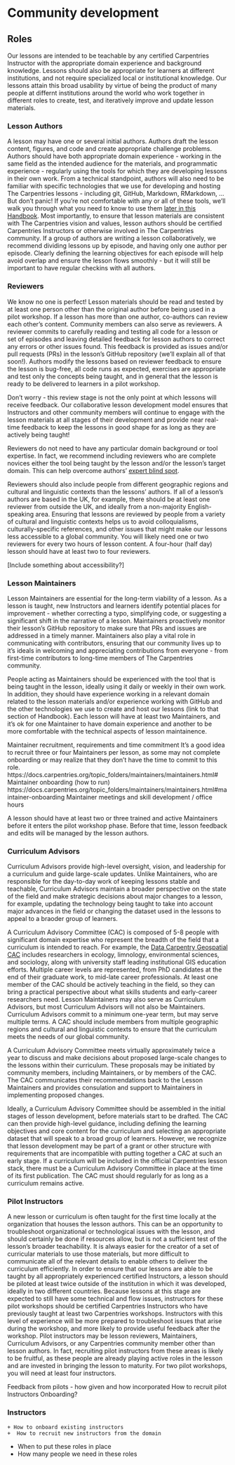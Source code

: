 # Community development

## Roles

Our lessons are intended to be teachable by any certified
Carpentries Instructor with the appropriate domain experience
and background knowledge. Lessons should also be appropriate for
learners at different institutions, and not require specialized
local or institutional knowledge. Our lessons attain this 
broad usability by virtue of being the product of many people
at differnt institutions around the world who work together
in different roles to create, test, and iteratively improve and
update lesson materials. 

### Lesson Authors

A lesson may have one or several initial authors. Authors draft
the lesson content, figures, and code and create appropriate challenge problems. Authors should have both appropriate domain
experience - working in the same field as the intended audience for the materials,
and programmatic experience - regularly using the tools for which they are
developing lessons in their own work. From a technical standpoint, authors
will also need to be familiar with specific technologies that we use for 
developing and hosting The Carpentries lessons - including git, GitHub, Markdown,
RMarkdown, ... But don't panic! If you're not comfortable with any or all of these
tools, we'll walk you through what you need to know to use them [later in this
Handbook](link). Most importantly, to ensure that lesson materials are consistent with The Carpentries vision and
values, 
lesson authors should be certified Carpentries Instructors or otherwise involved
in The Carpentries community. If a group of authors are writing a lesson
collaboratively, we recommend dividing lessons up by episode, and having only one
author per episode. Clearly defining the learning objectives for each episode
will help avoid overlap and ensure the lesson flows smoothly - but it will
still be important to have regular checkins with all authors. 

### Reviewers

We know no one is perfect! Lesson materials should be read and tested by at least
one person other than the original author before being used in a pilot workshop. 
If a lesson has more than one author, co-authors can review each other's content. 
Community members can also serve as reviewers. A reviewer commits to carefully
reading and testing all code for a lesson or set of episodes and leaving detailed
feedback for lesson authors to correct any errors or other issues found. This feedback is 
provided as issues and/or pull requests (PRs) in the lesson's GitHub repository 
(we'll explain all of that soon!). Authors modify the lessons based on reviewer feedback to ensure the 
lesson is bug-free, all code runs as expected, exercises are appropriate and test
only the concepts being taught, and in general that the lesson is ready to be
delivered to learners in a pilot workshop.

Don't worry - this review stage is not the only point at which lessons will
receive feedback. Our collaborative lesson development model ensures that 
Instructors and other community members will continue to engage with the lesson 
materials at all stages of their development and provide near real-time feedback
to keep the lessons in good shape for as long as they are actively being taught!

Reviewers do not need to have any particular domain background or tool expertise. 
In fact, we recommend including reviewers who are complete novices either
the tool being taught by the lesson and/or the lesson's target domain. This can
help overcome authors' [expert blind spot](link to appropriate instructor training page). 

Reviewers should also include people from different geographic regions and
cultural and linguistic contexts than the lessons' authors. If all of
a lesson's authors are based in the UK, for example, there should be at least
one reviewer from outside the UK, and ideally from a non-majority English-speaking
area. Ensuring that lessons are reviewed by people from a variety of cultural and linguistic 
contexts helps us to avoid colloquialisms, culturally-specific references, and other issues that might make our lessons less accessible to a global community. You will likely need one or two reviewers for every
two hours of lesson content. A four-hour (half day) lesson should have at least two to four reviewers.

[Include something about accessibility?]

### Lesson Maintainers

Lesson Maintainers are essential for the long-term viability of a lesson. As a
lesson is taught, new Instructors and learners identify potential places
for improvement - whether correcting a typo, simplifying code, or suggesting
a significant shift in the narrative of a lesson. Maintainers proactively monitor
their lesson's GitHub repository to make sure that PRs and issues are addressed
in a timely manner. Maintainers also play a vital role in communicating with 
contributors, ensuring that our community lives up to it's ideals in welcoming
and appreciating contributions from everyone - from first-time contributors to long-time
members of The Carpentries community.

People acting as Maintainers should be experienced with the tool that is being 
taught in the lesson, ideally using it daily or weekly in their own work. In 
addition, they should have experience working in a relevant domain related to the
lesson materials and/or experience working with GitHub and the other technologies
we use to create and host our lessons (link to that section of Handbook). Each
lesson will have at least two Maintainers, and it's ok for one Maintainer
to have domain experience and another to be more comfortable with the technical
aspects of lesson maintainence. 

Maintainer recruitment, requirements and time commitment
It's a good idea to recruit three or four Maintainers per lesson, as some may not complete onboarding
or may realize that they don't have the time to commit to this role. 
https://docs.carpentries.org/topic_folders/maintainers/maintainers.html#
Maintainer onboarding (how to run)
https://docs.carpentries.org/topic_folders/maintainers/maintainers.html#maintainer-onboarding 
Maintainer meetings and skill development / office hours

A lesson should have at least two or three trained and active Maintainers before it enters the 
pilot workshop phase. Before that time, lesson feedback and edits will be 
managed by the lesson authors.

### Curriculum Advisors

Curriculum Advisors provide high-level oversight, vision, and leadership for a
curriculum and guide large-scale updates. Unlike Maintainers, who are responsible
for the day-to-day work of keeping lessons stable and teachable, Curriculum 
Advisors maintain a broader perspective on the state of the field and make 
strategic decisions about major changes to a lesson, for example, updating the
technology being taught to take into account major advances in the field or 
changing the dataset used in the lessons to appeal to a braoder group of learners.

A Curriculum Advisory Committee (CAC)
is composed of 5-8 people with significant domain expertise who represent the 
breadth of the field that a curriculum is intended to reach. For example, the
[Data Carpentry Geospatial CAC](https://datacarpentry.org/lesson-leadership/)
includes researchers in ecology, limnology, environmental sciences, and sociology,
along with university staff leading institutional GIS education efforts. Multiple
career levels are represented, from PhD candidates at the end of their graduate
work, to mid-late career professionals. At least one member of the CAC should
be actively teaching in the field, so they can bring a practical perspective
about what skills students and early-career researchers need. Lesson Maintainers
may also serve as Curriculum Advisors, but most Curriculum Advisors will not
also be Maintainers. Curriculum Advisors commit to a minimum one-year term, but 
may serve multiple terms. A CAC should include members from multiple geographic
regions and cultural and linguistic contexts to ensure that the curriculum 
meets the needs of our global community. 

A Curriculum Advisory Committee meets virtually approximately twice a year to
discuss and make decisions about proposed large-scale
changes to the lessons within their curriculum. These proposals may be initiated
by community members, including Maintainers, or by members of the CAC. The CAC
communicates their recommendations back to the Lesson Maintainers and provides
consulation and support to Maintainers in implementing proposed changes. 

Ideally, a Curriculum Advisory Committee should be assembled in the initial
stages of lesson development, before materials start to be drafted. The CAC
can then provide high-level guidance, including defining the learning objectives
and core content for the curriculum and selecting an appropriate dataset that 
will speak to a broad group of learners. However, we recognize that lesson 
development may be part of a grant or other structure with requirements that are
incompatible with putting together a CAC at such an early stage. If a curriculum
will be included in the official Carpentries lesson stack, there
must be a Curriculum Advisory Committee in place at the time of 
its first publication. The CAC must should regularly for as long as a curriculum
remains active. 

### Pilot Instructors

A new lesson or curriculum is often taught for the first time locally at 
the organization that houses the lesson authors. This can be an opportunity 
to troubleshoot organizational or technological issues with the lesson, and
should certainly be done if resources allow, but is
not a sufficient test of the lesson's broader teachability. It is always easier
for the creator of a set of curricular materials to use those materials, but
more difficult to communicate all of the relevant details to enable
others to deliver the curriculum efficiently. In order to ensure
that our lessons are able to be taught by all appropriately experienced 
certified Instructors, a lesson should be piloted at least twice outside of the institution 
in which it was developed, ideally in two different countries. Because lessons at this stage are
expected to still have some technical and flow issues, instructors for these pilot
workshops should be certified Carpentries Instructors who have previously taught at least two
Carpentries workshops. Instructors with this level of experience will be more prepared to troubleshoot
issues that arise during the workshop, and more likely to provide useful feedback after the workshop. 
Pilot instructors may be lesson reviewers,
Maintainers, Curriculum Advisors, or any Carpentries community member other than
lesson authors. In fact, recruiting pilot instructors from these areas is likely to be fruitful,
as these people are already playing active roles in the lesson and are invested in bringing the lesson
to maturity. For two pilot workshops, you will need at least four instructors. 

Feedback from pilots - how given and how incorporated
How to recruit pilot Instructors
Onboarding?


### Instructors

    + How to onboard existing instructors 
    +  How to recruit new instructors from the domain
    
    
  - When to put these roles in place
  - How many people we need in these roles
